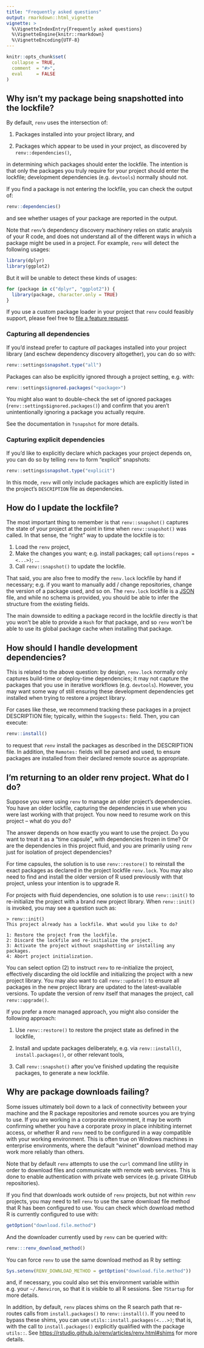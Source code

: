 ```yaml
---
title: "Frequently asked questions"
output: rmarkdown::html_vignette
vignette: >
  %\VignetteIndexEntry{Frequently asked questions}
  %\VignetteEngine{knitr::rmarkdown}
  %\VignetteEncoding{UTF-8}
---
```


```r
knitr::opts_chunk$set(
  collapse = TRUE,
  comment  = "#>",
  eval     = FALSE
)
```


## Why isn't my package being snapshotted into the lockfile?

By default, `renv` uses the intersection of:

1. Packages installed into your project library, and

2. Packages which appear to be used in your project, as discovered by
   `renv::dependencies()`,

in determining which packages should enter the lockfile. The intention is that
only the packages you truly require for your project should enter the lockfile;
development dependencies (e.g. `devtools`) normally should not.

If you find a package is not entering the lockfile, you can check the output of:

```r
renv::dependencies()
```

and see whether usages of your package are reported in the output.

Note that `renv`'s dependency discovery machinery relies on static analysis of
your R code, and does not understand all of the different ways in which a
package might be used in a project. For example, `renv` will detect the
following usages:

```r
library(dplyr)
library(ggplot2)
```

But it will be unable to detect these kinds of usages:

```r
for (package in c("dplyr", "ggplot2")) {
  library(package, character.only = TRUE)
}
```

If you use a custom package loader in your project that `renv` could feasibly
support, please feel free to [file a feature request](https://github.com/rstudio/renv/issues).


### Capturing all dependencies

If you'd instead prefer to capture _all_ packages installed into your project
library (and eschew dependency discovery altogether), you can do so with:

```r
renv::settings$snapshot.type("all")
```

Packages can also be explicitly ignored through a project setting, e.g. with:

```r
renv::settings$ignored.packages("<package>")
```

You might also want to double-check the set of ignored packages
(`renv::settings$ignored.packages()`) and confirm that you aren't
unintentionally ignoring a package you actually require.

See the documentation in `?snapshot` for more details.


### Capturing explicit dependencies

If you'd like to explicitly declare which packages your project depends on,
you can do so by telling `renv` to form "explicit" snapshots:

```r
renv::settings$snapshot.type("explicit")
```

In this mode, `renv` will only include packages which are explicitly listed
in the project's `DESCRIPTION` file as dependencies.


## How do I update the lockfile?

The most important thing to remember is that `renv::snapshot()` captures the
state of your project at the point in time when `renv::snapshot()` was called.
In that sense, the "right" way to update the lockfile is to:

1. Load the `renv` project,
2. Make the changes you want; e.g. install packages; call `options(repos = <...>)`; ...
3. Call `renv::snapshot()` to update the lockfile.

That said, you are also free to modify the `renv.lock` lockfile by hand if
necessary; e.g. if you want to manually add / change repositories, change
the version of a package used, and so on. The `renv.lock` lockfile is a
[JSON](https://www.json.org/json-en.html) file, and while no schema is provided,
you should be able to infer the structure from the existing fields.

The main downside to editing a package record in the lockfile directly is that
you won't be able to provide a `Hash` for that package, and so `renv` won't
be able to use its global package cache when installing that package.


## How should I handle development dependencies?

This is related to the above question: by design, `renv.lock` normally only
captures build-time or deploy-time dependencies; it may not capture the packages
that you use in iterative workflows (e.g. `devtools`). However, you may want
some way of still ensuring these development dependencies get installed when
trying to restore a project library.

For cases like these, we recommend tracking these packages in a project
DESCRIPTION file; typically, within the `Suggests:` field. Then, you can
execute:

```r
renv::install()
```

to request that `renv` install the packages as described in the DESCRIPTION
file. In addition, the `Remotes:` fields will be parsed and used, to ensure
packages are installed from their declared remote source as appropriate.


## I'm returning to an older renv project. What do I do?

Suppose you were using `renv` to manage an older project's dependencies. You
have an older lockfile, capturing the dependencies in use when you were last
working with that project. You now need to resume work on this project --
what do you do?

The answer depends on how exactly you want to use the project. Do you want
to treat it as a "time capsule", with dependencies frozen in time? Or are
the dependencies in this project fluid, and you are primarily using `renv`
just for isolation of project dependencies?

For time capsules, the solution is to use `renv::restore()` to reinstall the
exact packages as declared in the project lockfile `renv.lock`. You may also
need to find and install the older version of R used previously with that
project, unless your intention is to upgrade R.

For projects with fluid dependencies, one solution is to use `renv::init()`
to re-initialize the project with a brand new project library. When
`renv::init()` is invoked, you may see a question such as:

```
> renv::init()
This project already has a lockfile. What would you like to do?

1: Restore the project from the lockfile.
2: Discard the lockfile and re-initialize the project.
3: Activate the project without snapshotting or installing any packages.
4: Abort project initialization.
```

You can select option (2) to instruct `renv` to re-initialize the project,
effectively discarding the old lockfile and initializing the project with a new
project library. You may also want to call `renv::update()` to ensure all
packages in the new project library are updated to the latest-available
versions. To update the version of renv itself that manages the project, call
`renv::upgrade()`.

If you prefer a more managed approach, you might also consider the following
approach:

1. Use `renv::restore()` to restore the project state as defined in the
   lockfile,

2. Install and update packages deliberately, e.g. via `renv::install()`,
   `install.packages()`, or other relevant tools,

3. Call `renv::snapshot()` after you've finished updating the requisite
   packages, to generate a new lockfile.


## Why are package downloads failing?

Some issues ultimately boil down to a lack of connectivity between your machine
and the R package repositories and remote sources you are trying to use. If
you are working in a corporate environment, it may be worth confirming whether
you have a corporate proxy in place inhibiting internet access, or whether R
and `renv` need to be configured in a way compatible with your working
environment. This is often true on Windows machines in enterprise environments,
where the default "wininet" download method may work more reliably than others.

Note that by default `renv` attempts to use the `curl` command line utility
in order to download files and communicate with remote web services. This is
done to enable authentication with private web services (e.g. private
GitHub repositories).

If you find that downloads work outside of `renv` projects, but not within
`renv` projects, you may need to tell `renv` to use the same download file
method that R has been configured to use. You can check which download method
R is currently configured to use with:

```r
getOption("download.file.method")
```

And the downloader currently used by `renv` can be queried with:

```r
renv:::renv_download_method()
```

You can force `renv` to use the same download method as R by setting:

```r
Sys.setenv(RENV_DOWNLOAD_METHOD = getOption("download.file.method"))
```

and, if necessary, you could also set this environment variable within e.g. your
`~/.Renviron`, so that it is visible to all R sessions. See `?Startup` for more
details.

In addition, by default, `renv` places shims on the R search path that re-routes
calls from `install.packages()` to `renv::install()`. If you need to bypass
these shims, you can use `utils::install.packages(<...>)`; that is, with the
call to `install.packages()` explicitly qualified with the package `utils::`.
See <https://rstudio.github.io/renv/articles/renv.html#shims> for more details.
